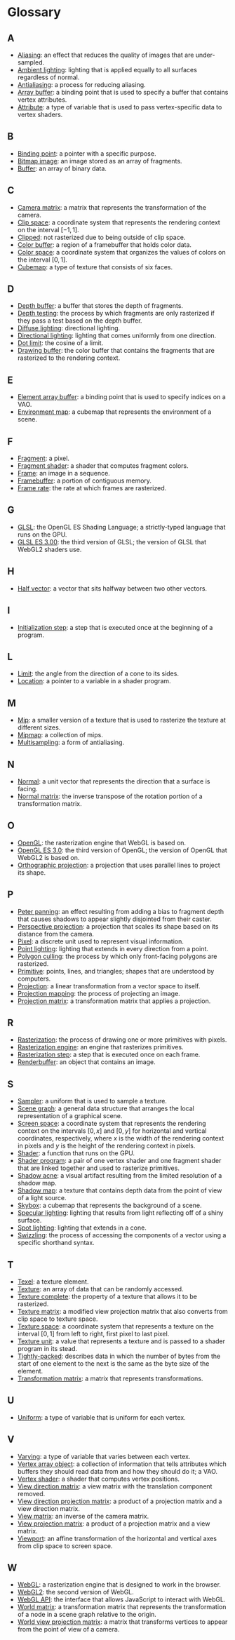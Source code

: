 # Glossary

## A

- [Aliasing](/a/webgl/framebuffers): an effect that reduces the quality of images that are under-sampled.
- [Ambient lighting](/a/webgl/lighting): lighting that is applied equally to all surfaces regardless of normal.
- [Antialiasing](/a/webgl/framebuffers): a process for reducing aliasing.
- [Array buffer](/a/webgl/attributes): a binding point that is used to specify a buffer that contains vertex attributes.
- [Attribute](/a/webgl/attributes): a type of variable that is used to pass vertex-specific data to vertex shaders.

## B

- [Binding point](/a/webgl/attributes): a pointer with a specific purpose.
- [Bitmap image](/a/webgl/shaders): an image stored as an array of fragments.
- [Buffer](/a/webgl/attributes): an array of binary data.

## C

- [Camera matrix](/a/webgl/3d): a matrix that represents the transformation of the camera.
- [Clip space](/a/webgl/shaders): a coordinate system that represents the rendering context on the interval $[-1,1]$.
- [Clipped](/a/webgl/shaders): not rasterized due to being outside of clip space.
- [Color buffer](/a/webgl/shaders): a region of a framebuffer that holds color data.
- [Color space](/a/webgl/shaders): a coordinate system that organizes the values of colors on the interval $[0,1]$.
- [Cubemap](/a/webgl/cubemaps): a type of texture that consists of six faces.

## D

- [Depth buffer](/a/webgl/3d): a buffer that stores the depth of fragments.
- [Depth testing](/a/webgl/3d): the process by which fragments are only rasterized if they pass a test based on the depth buffer.
- [Diffuse lighting](/a/webgl/lighting): directional lighting.
- [Directional lighting](/a/webgl/lighting): lighting that comes uniformly from one direction.
- [Dot limit](/a/webgl/lighting): the cosine of a limit.
- [Drawing buffer](/a/webgl/shaders): the color buffer that contains the fragments that are rasterized to the rendering context.

## E

- [Element array buffer](/a/webgl/attributes): a binding point that is used to specify indices on a VAO.
- [Environment map](/a/webgl/cubemaps): a cubemap that represents the environment of a scene.

## F

- [Fragment](/a/webgl/shaders): a pixel.
- [Fragment shader](/a/webgl/shaders): a shader that computes fragment colors.
- [Frame](/a/webgl/program-structure): an image in a sequence.
- [Framebuffer](/a/webgl/shaders): a portion of contiguous memory.
- [Frame rate](/a/webgl/program-structure): the rate at which frames are rasterized.

## G

- [GLSL](/a/webgl/shaders): the OpenGL ES Shading Language; a strictly-typed language that runs on the GPU.
- [GLSL ES 3.00](/a/webgl/shaders): the third version of GLSL; the version of GLSL that WebGL2 shaders use.

## H

- [Half vector](/a/webgl/lighting): a vector that sits halfway between two other vectors.

## I

- [Initialization step](/a/webgl/program-structure): a step that is executed once at the beginning of a program.

## L

- [Limit](/a/webgl/lighting): the angle from the direction of a cone to its sides.
- [Location](/a/webgl/attributes): a pointer to a variable in a shader program.

## M

- [Mip](/a/webgl/textures): a smaller version of a texture that is used to rasterize the texture at different sizes.
- [Mipmap](/a/webgl/textures): a collection of mips.
- [Multisampling](/a/webgl/framebuffers): a form of antialiasing.

## N

- [Normal](/a/webgl/lighting): a unit vector that represents the direction that a surface is facing.
- [Normal matrix](/a/webgl/lighting): the inverse transpose of the rotation portion of a transformation matrix.

## O

- [OpenGL](/a/webgl/introduction): the rasterization engine that WebGL is based on.
- [OpenGL ES 3.0](/a/webgl/introduction): the third version of OpenGL; the version of OpenGL that WebGL2 is based on.
- [Orthographic projection](/a/webgl/transformation): a projection that uses parallel lines to project its shape.

## P

- [Peter panning](/a/webgl/shadows): an effect resulting from adding a bias to fragment depth that causes shadows to appear slightly disjointed from their caster.
- [Perspective projection](/a/webgl/3d): a projection that scales its shape based on its distance from the camera.
- [Pixel](/a/webgl/introduction): a discrete unit used to represent visual information.
- [Point lighting](/a/webgl/lighting): lighting that extends in every direction from a point.
- [Polygon culling](/a/webgl/3d): the process by which only front-facing polygons are rasterized.
- [Primitive](/a/webgl/introduction): points, lines, and triangles; shapes that are understood by computers.
- [Projection](/a/webgl/transformation): a linear transformation from a vector space to itself.
- [Projection mapping](/a/webgl/textures): the process of projecting an image.
- [Projection matrix](/a/webgl/transformation): a transformation matrix that applies a projection.

## R

- [Rasterization](/a/webgl/introduction): the process of drawing one or more primitives with pixels.
- [Rasterization engine](/a/webgl/introduction): an engine that rasterizes primitives.
- [Rasterization step](/a/webgl/program-structure): a step that is executed once on each frame.
- [Renderbuffer](/a/webgl/framebuffers): an object that contains an image.

## S

- [Sampler](/a/webgl/textures): a uniform that is used to sample a texture.
- [Scene graph](/a/webgl/scene-graph): a general data structure that arranges the local representation of a graphical scene.
- [Screen space](/a/webgl/program-structure): a coordinate system that represents the rendering context on the intervals $[0,x]$ and $[0,y]$ for horizontal and vertical coordinates, respectively, where $x$ is the width of the rendering context in pixels and $y$ is the height of the rendering context in pixels.
- [Shader](/a/webgl/shaders): a function that runs on the GPU.
- [Shader program](/a/webgl/shaders): a pair of one vertex shader and one fragment shader that are linked together and used to rasterize primitives.
- [Shadow acne](/a/webgl/shadows): a visual artifact resulting from the limited resolution of a shadow map.
- [Shadow map](/a/webgl/shadows): a texture that contains depth data from the point of view of a light source.
- [Skybox](/a/webgl/cubemaps): a cubemap that represents the background of a scene.
- [Specular lighting](/a/webgl/lighting): lighting that results from light reflecting off of a shiny surface.
- [Spot lighting](/a/webgl/lighting): lighting that extends in a cone.
- [Swizzling](/a/webgl/transformation): the process of accessing the components of a vector using a specific shorthand syntax.

## T

- [Texel](/a/webgl/textures): a texture element.
- [Texture](/a/webgl/textures): an array of data that can be randomly accessed.
- [Texture complete](/a/webgl/textures): the property of a texture that allows it to be rasterized.
- [Texture matrix](/a/webgl/textures): a modified view projection matrix that also converts from clip space to texture space.
- [Texture space](/a/webgl/textures): a coordinate system that represents a texture on the interval $[0,1]$ from left to right, first pixel to last pixel.
- [Texture unit](/a/webgl/textures): a value that represents a texture and is passed to a shader program in its stead.
- [Tightly-packed](/a/webgl/attributes): describes data in which the number of bytes from the start of one element to the next is the same as the byte size of the element.
- [Transformation matrix](/a/webgl/transformation): a matrix that represents transformations.

## U

- [Uniform](/a/webgl/uniforms): a type of variable that is uniform for each vertex.

## V

- [Varying](/a/webgl/varyings): a type of variable that varies between each vertex.
- [Vertex array object](/a/webgl/attributes): a collection of information that tells attributes which buffers they should read data from and how they should do it; a VAO.
- [Vertex shader](/a/webgl/shaders): a shader that computes vertex positions.
- [View direction matrix](/a/webgl/cubemaps): a view matrix with the translation component removed.
- [View direction projection matrix](/a/webgl/cubemaps): a product of a projection matrix and a view direction matrix.
- [View matrix](/a/webgl/3d): an inverse of the camera matrix.
- [View projection matrix](/a/webgl/3d): a product of a projection matrix and a view matrix.
- [Viewport](/a/webgl/program-structure): an affine transformation of the horizontal and vertical axes from clip space to screen space.

## W

- [WebGL](/a/webgl/introduction): a rasterization engine that is designed to work in the browser.
- [WebGL2](/a/webgl/introduction): the second version of WebGL.
- [WebGL API](/a/webgl/introduction): the interface that allows JavaScript to interact with WebGL.
- [World matrix](/a/webgl/scene-graph): a transformation matrix that represents the transformation of a node in a scene graph relative to the origin.
- [World view projection matrix](/a/webgl/3d): a matrix that transforms vertices to appear from the point of view of a camera.
